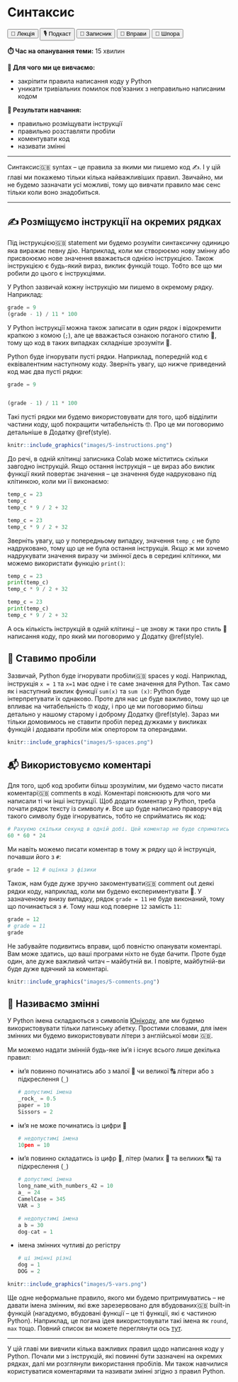 # Синтаксис

<div class="btn-group">
  <button class="lecture">🎥 Лекція</button>
  <button class="podcast">🎙️ Подкаст</button>
  <button class="notebook">📓 Записник</button>
  <button class="exercises">🤸 Вправи</button>
  <button class="cheat">📝 Шпора</button>
</div>

**⏱️ Час на опанування теми:** 15 хвилин

**🤷 Для чого ми це вивчаємо:**

- закріпити правила написання коду у Python
- уникати тривіальних помилок пов'язаних з неправильно написаним кодом

**🔑 Результати навчання:**

- правильно розміщувати інструкції
- правильно розставляти пробіли
- коментувати код
- називати змінні

---

<span class="highlight-container"><span class="highlight">Синтаксис<span class="tooltiptext">🇬🇧 syntax</span></span></span> -- це правила за якими ми пишемо код ✍️. І у цій главі ми покажемо тільки кілька найважливіших правил. Звичайно, ми не будемо зазначати усі можливі, тому що вивчати правило має сенс тільки коли воно знадобиться.

---

## ✍️ Розміщуємо інструкції на окремих рядках

Під <span class="highlight-container"><span class="highlight">інструкцією<span class="tooltiptext">🇬🇧 statement</span></span></span> ми будемо розуміти синтаксичну одиницю яка виражає певну дію. Наприклад, коли ми створюємо нову змінну або присвоюємо нове значення вважається однією інструкцією. Також інструкцією є будь-який вираз, виклик функцій тощо. Тобто все що ми робили до цього є інструкціями. 

<!-- XXX: example of the script  -->

У Python зазвичай кожну інструкцію ми пишемо в окремому рядку. Наприклад:

```python
grade = 9
(grade - 1) / 11 * 100
```

У Python інструкції можна також записати в один рядок і відокремити крапкою з комою (`;`), але це вважається ознакою поганого стилю 🤡, тому що код в таких випадках складніше зрозуміти 🤔. 

Python буде ігнорувати пусті рядки. Наприклад, попередній код є еквівалентним наступному коду. Зверніть увагу, що нижче приведений код має два пусті рядки:

```python
grade = 9


(grade - 1) / 11 * 100
```

Такі пусті рядки ми будемо використовувати для того, щоб відділити частини коду, щоб покращити читабельність 🤓. Про це ми поговоримо детальніше в Додатку \@ref(style). 

```r
knitr::include_graphics("images/5-instructions.png")
```


До речі, в одній клітинці записника Colab може міститись скільки завгодно інструкцій. Якщо остання інструкція -- це вираз або виклик функції який повертає значення -- це значення буде надруковано під клітинкою, коли ми її виконаємо: 

```python
temp_c = 23
temp_c
temp_c * 9 / 2 + 32
```

```python
temp_c = 23
temp_c * 9 / 2 + 32
```

Зверніть увагу, що у попередньому випадку, значення `temp_c` не було надруковано, тому що це не була остання інструкція. Якщо ж ми хочемо надрукувати значення виразу чи змінної десь в середині клітинки, ми можемо використати функцію `print()`: 

```python
temp_c = 23
print(temp_c)
temp_c * 9 / 2 + 32
```

```python
temp_c = 23
print(temp_c)
temp_c * 9 / 2 + 32
```

А ось кількість інструкцій в одній клітинці -- це знову ж таки про стиль 🎩 написання коду, про який ми поговоримо у Додатку \@ref(style).

## 🫙 Ставимо пробіли

Зазвичай, Python буде ігнорувати <span class="highlight-container"><span class="highlight">пробіли<span class="tooltiptext">🇬🇧 spaces</span></span></span> у коді. Наприклад, інструкція `x = 1` та `x=1` має одне і те саме значення для Python. Так само як і наступний виклик функції `sum(x)` та `sum (x)`: Python буде інтерпретувати їх однаково. Проте для нас це буде важливо, тому що це впливає на читабельність 🤓 коду, і про це ми поговоримо більш детально у нашому старому і доброму Додатку \@ref(style). Зараз ми тільки домовимось не ставити пробіл перед дужками у викликах функцій і додавати пробіли між опертором та операндами.

```r
knitr::include_graphics("images/5-spaces.png")
```


## 📬 Використовуємо коментарі

Для того, щоб код зробити більш зрозумілим, ми будемо часто писати <span class="highlight-container"><span class="highlight">коментарі<span class="tooltiptext">🇬🇧 comments</span></span></span> в коді. Коментарі пояснюють для чого ми написали ті чи інші інструкції. Щоб додати коментар у Python, треба почати рядок тексту із символу `#`. Все що буде написано праворуч від такого символу буде ігноруватись, тобто не сприйматись як код:

```python
# Рахуємо скільки секунд в одній добі. Цей коментар не буде сприматись як код.
60 * 60 * 24
```

Ми навіть можемо писати коментар в тому ж рядку що й інструкція, почавши його з `#`: 

```python
grade = 12 # оцінка з фізики
```

Також, нам буде дуже зручно <span class="highlight-container"><span class="highlight">закоментувати<span class="tooltiptext">🇬🇧 comment out</span></span></span> деякі рядки коду, наприклад, коли ми будемо експериментувати 🧪. У зазначеному внизу випадку, рядок `grade = 11` не буде виконаний, тому що починається з `#`. Тому наш код поверне `12` замість `11`:

```python
grade = 12 
# grade = 11
grade
```

Не забувайте подивитись вправи, щоб повністю опанувати коментарі. Вам може здатись, що ваші програми ніхто не буде бачити. Проте буде один, але дуже важливий читач -- майбутній ви. І повірте, майбутній-ви буде дуже вдячний за коментарі. 

```r
knitr::include_graphics("images/5-comments.png")
```

## 🪪 Називаємо змінні

У Python імена складаються з символів [Юнікоду](https://uk.wikipedia.org/wiki/Юнікод), але ми будемо використовувати тільки латинську абетку. Простими словами, для імен змінних ми будемо використовувати літери з англійської мови 🇬🇧.

Ми можемо надати змінній будь-яке ім'я і існує всього лише декілька правил:

- ім'я повинно починатись або з малої 🔡 чи великої 🔠 літери або з підкреслення (`_`)

  ```python
  # допустимі імена
  _rock_ = 0.5
  paper = 10
  Sissors = 2
  ```

- ім'я не може починатись із цифри 🔢
  
  ```python
  # недопустимі імена
  10pen = 10
  ```
  
- ім'я повинно складатись із цифр 🔢, літер (малих 🔡 та великих 🔠) та підкреслення (`_`)

  ```python
  # допустимі імена
  long_name_with_numbers_42 = 10
  a_ = 24
  CamelCase = 345
  VAR = 3
  
  # недопустимі імена
  a b = 30
  dog-cat = 1
  ```
  
- імена змінних чутливі до регістру

  ```python
  # ці змінні різні
  dog = 1
  DOG = 2
  ```
  
```r
knitr::include_graphics("images/5-vars.png")
```

  
Ще одне неформальне правило, якого ми будемо притримуватись -- не давати імена змінним, які вже зарезервовано для <span class="highlight-container"><span class="highlight">вбудованих<span class="tooltiptext">🇬🇧 built-in</span></span></span> функцій (нагадуємо, вбудовані функції -- це ті функції, які є частиною Python). Наприклад, це погана ідея використовувати такі імена як `round`, `max` тощо. Повний список ви можете переглянути ось [тут](https://docs.python.org/uk/3.9/library/functions.html).

---

У цій главі ми вивчили кілька важливих правил щодо написання коду у Python. Почали ми з інструкцій, які повинні бути зазначені на окремих рядках, далі ми розглянули використання пробілів. Ми також навчилися користуватися коментарями та називати змінні згідно з правил Python. 
